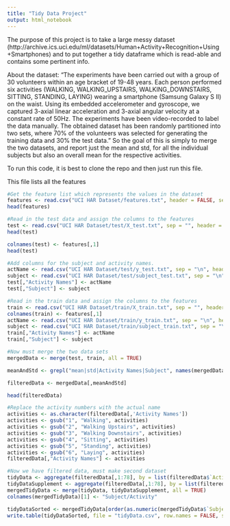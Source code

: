 ```yaml
---
title: "Tidy Data Project"
output: html_notebook
---
```


The purpose of this project is to take a large messy dataset (http://archive.ics.uci.edu/ml/datasets/Human+Activity+Recognition+Using+Smartphones) and to put together a tidy dataframe which is read-able and contains some pertinent info.

About the dataset:
"The experiments have been carried out with a group of 30 volunteers within an age bracket of 19-48 years. Each person performed six activities (WALKING, WALKING_UPSTAIRS, WALKING_DOWNSTAIRS, SITTING, STANDING, LAYING) wearing a smartphone (Samsung Galaxy S II) on the waist. Using its embedded accelerometer and gyroscope, we captured 3-axial linear acceleration and 3-axial angular velocity at a constant rate of 50Hz. The experiments have been video-recorded to label the data manually. The obtained dataset has been randomly partitioned into two sets, where 70% of the volunteers was selected for generating the training data and 30% the test data." So the goal of this is simply to merge the two datasets, and report just the mean and std, for all the individual subjects but also an overall mean for the respective activities.

To run this code, it is best to clone the repo and then just run this file.


This file lists all the features
```r
#Get the feature list which represents the values in the dataset
features <- read.csv("UCI HAR Dataset/features.txt", header = FALSE, sep = "\n")
head(features)
```

```r
#Read in the test data and assign the columns to the features
test <- read.csv("UCI HAR Dataset/test/X_test.txt", sep = "", header = FALSE)
head(test)
```
```r
colnames(test) <- features[,1]
head(test)
```

```r
#Add columns for the subject and activity names.
actName <- read.csv("UCI HAR Dataset/test/y_test.txt", sep = "\n", header = FALSE)
subject <- read.csv("UCI HAR Dataset/test/subject_test.txt", sep = "\n", header = FALSE)
test[,"Activity Names"] <- actName
test[,"Subject"] <- subject
```
```r
#Read in the train data and assign the columns to the features
train <- read.csv("UCI HAR Dataset/train/X_train.txt", sep = "", header = FALSE)
colnames(train) <- features[,1]
actName <- read.csv("UCI HAR Dataset/train/y_train.txt", sep = "\n", header = FALSE)
subject <- read.csv("UCI HAR Dataset/train/subject_train.txt", sep = "\n", header = FALSE)
train[,"Activity Names"] <- actName
train[,"Subject"] <- subject
```

```r
#Now must merge the two data sets
mergedData <- merge(test, train, all = TRUE)

meanAndStd <- grepl("mean|std|Activity Names|Subject", names(mergedData), fixed = FALSE)

filteredData <- mergedData[,meanAndStd]

head(filteredData)
```
```r
#Replace the activity numbers with the actual name
activities <- as.character(filteredData[,'Activity Names'])
activities <- gsub("1", "Walking", activities)
activities <- gsub("2", "Walking Upstairs", activities)
activities <- gsub("3", "Walking Downstairs", activities)
activities <- gsub("4", "Sitting", activities)
activities <- gsub("5", "Standing", activities)
activities <- gsub("6", "Laying", activities)
filteredData[,"Activity Names"] <- activities
```
```r
#Now we have filtered data, must make second dataset
tidyData <- aggregate(filteredData[,1:78], by = list(filteredData$`Activity Names`), mean)
tidyDataSupplement <- aggregate(filteredData[,1:78], by = list(filteredData$`Subject`), mean)
mergedTidyData <- merge(tidyData, tidyDataSupplement, all = TRUE)
colnames(mergedTidyData)[1] <- "Subject/Activity"

tidyDataSorted <- mergedTidyData[order(as.numeric(mergedTidyData$`Subject/Activity`)),]
write.table(tidyDataSorted, file = "tidyData.csv", row.names = FALSE, sep = ",")
```

